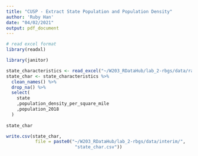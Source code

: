 ```yaml
---
title: "CUSP - Extract State Population and Population Density"
author: 'Ruby Han'
date: "04/02/2021"
output: pdf_document
---
```


```r
# read excel format
library(readxl)

library(janitor)
```

```r
state_characteristics <- read_excel("~/W203_RDataHub/lab_2-rbgs/data/raw/CUSP.xlsx", sheet = "State Characteristics")
state_char <- state_characteristics %>% 
  clean_names() %>% 
  drop_na() %>% 
  select(
    state
    ,population_density_per_square_mile
    ,population_2018
  )
  
state_char
```

```r
write.csv(state_char,
           file = paste0("~/W203_RDataHub/lab_2-rbgs/data/interim/",
                          "state_char.csv"))
```




